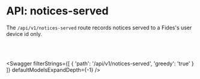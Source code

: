 

# API: notices-served

The `/api/v1/notices-served` route records notices served to a Fides's user device id only. 

<br></br>

<Swagger 
    filterStrings={[
        {
            'path': '/api/v1/notices-served',
            'greedy': 'true'
        }
    ]} 
    defaultModelsExpandDepth={-1}
/>
